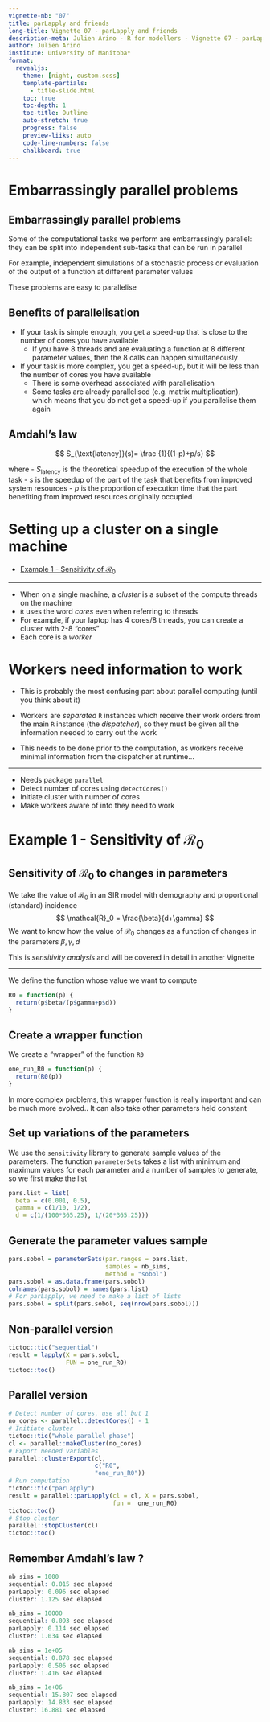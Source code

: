 ---
vignette-nb: "07"
title: parLapply and friends
long-title: Vignette 07 - parLapply and friends
description-meta: Julien Arino - R for modellers - Vignette 07 - parLapply and friends
author: Julien Arino
institute: University of Manitoba*
format: 
  revealjs:
    theme: [night, custom.scss]    
    template-partials:
      - title-slide.html
    toc: true
    toc-depth: 1
    toc-title: Outline
    auto-stretch: true
    progress: false
    preview-liiks: auto
    code-line-numbers: false
    chalkboard: true
---

# Embarrassingly parallel problems

## Embarrassingly parallel problems

Some of the computational tasks we perform are embarrassingly parallel: they can be split into independent sub-tasks that can be run in parallel

For example, independent simulations of a stochastic process or evaluation of the output of a function at different parameter values

These problems are easy to parallelise

## Benefits of parallelisation 

- If your task is simple enough, you get a speed-up that is close to the number of cores you have available
  - If you have 8 threads and are evaluating a function at 8 different parameter values, then the 8 calls can happen simultaneously
- If your task is more complex, you get a speed-up, but it will be less than the number of cores you have available
  - There is some overhead associated with parallelisation
  - Some tasks are already parallelised (e.g. matrix multiplication), which means that you do not get a speed-up if you parallelise them again

## Amdahl's law

$$
  S_{\text{latency}}(s)=
  \frac {1}{(1-p)+p/s}
$$

where
- $S_{\text{latency}}$ is the theoretical speedup of the execution of the whole task
- $s$ is the speedup of the part of the task that benefits from improved system resources
- $p$ is the proportion of execution time that the part benefiting from improved resources originally occupied

# Setting up a cluster on a single machine
- [Example 1 - Sensitivity of $\mathcal{R}_0$](#example-1---sensitivity-of)

---

- When on a single machine, a *cluster* is a subset of the compute threads on the machine
- `R` uses the word *cores* even when referring to threads
- For example, if your laptop has 4 cores/8 threads, you can create a cluster with 2-8 "cores"
- Each core is a *worker*

# Workers need information to work

- This is probably the most confusing part about parallel computing (until you think about it)

- Workers are *separated* `R` instances which receive their work orders from the main `R` instance (the *dispatcher*), so they must be given all the information needed to carry out the work

- This needs to be done prior to the computation, as workers receive minimal information from the dispatcher at runtime...

---

- Needs package `parallel`
- Detect number of cores using `detectCores()`
- Initiate cluster with number of cores
- Make workers aware of info they need to work

# Example 1 - Sensitivity of $\mathcal{R}_0$

## Sensitivity of $\mathcal{R}_0$ to changes in parameters

We take the value of $\mathcal{R}_0$ in an SIR model with demography and proportional (standard) incidence
$$
\mathcal{R}_0 = \frac{\beta}{d+\gamma}
$$
We want to know how the value of $\mathcal{R}_0$ changes as a function of changes in the parameters $\beta,\gamma,d$

This is *sensitivity analysis* and will be covered in detail in another Vignette

---

We define the function whose value we want to compute

```R
R0 = function(p) {
  return(p$beta/(p$gamma+p$d))
}
```

## Create a wrapper function

We create a "wrapper" of the function `R0`

```R
one_run_R0 = function(p) {
  return(R0(p))
}
```

In more complex problems, this wrapper function is really important and can be much more evolved.. It can also take other parameters held constant

## Set up variations of the parameters

We use the `sensitivity` library to generate sample values of the parameters. The function `parameterSets` takes a list with minimum and maximum values for each parameter and a number of samples to generate, so we first make the list

```R
pars.list = list(
  beta = c(0.001, 0.5),
  gamma = c(1/10, 1/2),
  d = c(1/(100*365.25), 1/(20*365.25)))
```

## Generate the parameter values sample

```R
pars.sobol = parameterSets(par.ranges = pars.list, 
                           samples = nb_sims, 
                           method = "sobol")
pars.sobol = as.data.frame(pars.sobol)
colnames(pars.sobol) = names(pars.list)
# For parLapply, we need to make a list of lists
pars.sobol = split(pars.sobol, seq(nrow(pars.sobol)))
```

## Non-parallel version

```R
tictoc::tic("sequential")
result = lapply(X = pars.sobol,
                FUN = one_run_R0)
tictoc::toc()
```

## Parallel version

```R
# Detect number of cores, use all but 1
no_cores <- parallel::detectCores() - 1
# Initiate cluster
tictoc::tic("whole parallel phase")
cl <- parallel::makeCluster(no_cores)
# Export needed variables
parallel::clusterExport(cl,
                        c("R0",
                        "one_run_R0"))
# Run computation
tictoc::tic("parLapply")
result = parallel::parLapply(cl = cl, X = pars.sobol,
                             fun =  one_run_R0)
tictoc::toc()
# Stop cluster
parallel::stopCluster(cl)
tictoc::toc()
```

## Remember Amdahl's law ?

```R
nb_sims = 1000
sequential: 0.015 sec elapsed
parLapply: 0.096 sec elapsed
cluster: 1.125 sec elapsed

nb_sims = 10000
sequential: 0.093 sec elapsed
parLapply: 0.114 sec elapsed
cluster: 1.034 sec elapsed

nb_sims = 1e+05
sequential: 0.878 sec elapsed
parLapply: 0.506 sec elapsed
cluster: 1.416 sec elapsed

nb_sims = 1e+06
sequential: 15.807 sec elapsed
parLapply: 14.833 sec elapsed
cluster: 16.881 sec elapsed
```